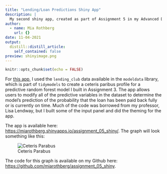```yaml
---
title: "Lending/Loan Predictions Shiny App"
description: |
  My second shiny app, created as part of Assignment 5 in my Advanced Data Science class.
author:
  - name: Mia Rothberg
    url: {}
date: 11-04-2021
output:
  distill::distill_article:
    self_contained: false
preview: shinyimage.png
---
```



```r
knitr::opts_chunk$set(echo = FALSE)
```

For [this app](https://miarothberg.shinyapps.io/assignment_05_shiny/), I used the `lending_club` data available in the `modeldata` library, which is part of `tidymodels` to create a ceteris paribus profile for a predictive random forest model I built in Assignment 3. The app allows users to modify all of the predictive variables in the dataset to determine the model's prediction of the probability that the loan has been paid back fully or is currently on time. Much of the code was borrowed from my professor, Lisa Lendway, but I built some of the input panel and did the theming for the app.

The app is available here: <https://miarothberg.shinyapps.io/assignment_05_shiny/>. The graph will look something like this: 

![Ceteris Parabus](shinyimage.png)

The code for this graph is available on my Github here: <https://github.com/miarothberg/assignment_05_shiny>. 